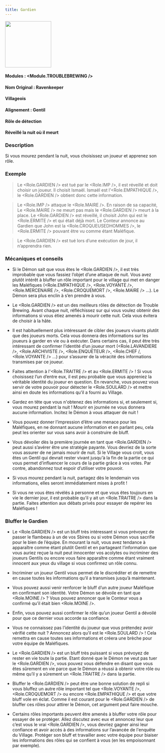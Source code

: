 ```yaml
---
title: Gardien
---
```



<img src='/img/blood-on-the-clocktower/roles/gardien.png' height='150' />

#### Modules : <Module.TROUBLEBREWING />
#### Nom Original : Ravenkeeper
#### Villageois
#### Alignement : Gentil
#### Rôle de détection
#### Réveillé la nuit où il meurt

### Description

Si vous mourez pendant la nuit, vous choisissez un joueur et apprenez son rôle.

### Exemple
> Le <Role.GARDIEN /> est tué par le <Role.IMP />, il est réveillé et doit choisir un joueur. Il choisit Ismaël. Ismaël est l’<Role.EMPATHIQUE />, le <Role.GARDIEN /> obtient donc cette information.

> Le <Role.IMP /> attaque le <Role.MAIRE />. En raison de sa capacité, Le <Role.MAIRE /> ne meurt pas mais le <Role.GARDIEN /> meurt à la place. Le <Role.GARDIEN /> est réveillé, il choisit John qui est le <Role.ERMITE /> et qui était déjà mort. Le Conteur annonce au Gardien que John est la <Role.CROQUEUSEDHOMMES />, le <Role.ERMITE /> pouvant être vu comme étant Maléfique.

> Le <Role.GARDIEN /> est tué lors d’une exécution de jour, il n’apprendra rien.


### Mécaniques et conseils
- Si le Démon sait que vous êtes le <Role.GARDIEN />, il est très improbable que vous fassiez l’objet d’une attaque de nuit. Vous avez plutôt intérêt à bluffer un rôle important pour le village qui met en danger les Maléfiques (<Role.EMPATHIQUE />, <Role.VOYANTE />, <Role.MERCENAIRE />, <Role.CROQUEMORT />, <Role.MAIRE /> …). Le Démon sera plus enclin à s’en prendre à vous. 

- Le <Role.GARDIEN /> est un des meilleurs rôles de détection de Trouble Brewing. Avant chaque nuit, réfléchissez sur qui vous voulez obtenir des informations si vous étiez amenés à mourir cette nuit. Cela vous évitera de choisir à la hâte.

- Il est habituellement plus intéressant de cibler des joueurs vivants plutôt que des joueurs morts. Cela vous donnera des informations sur les joueurs à garder en vie ou à exécuter. Dans certains cas, il peut être très intéressant de confirmer l’identité d’un joueur mort (<Role.LAVANDIERE />, <Role.ARCHIVISTE />, <Role.ENQUETEUR />, <Role.CHEF /, <Role.VOYANTE /> …) pour s’assurer de la véracité des informations transmises par ce joueur.

- Faites attention à l'<Role.TRAITRE /> et au <Role.ERMITE /> ! Si vous choisissez l’un d’entre eux, il est peu probable que vous appreniez la véritable identité du joueur en question. En revanche, vous pouvez vous servir de votre pouvoir pour détecter le <Role.SOULARD /> et mettre ainsi en doute les informations qu’il a fourni au Village.

- Gardez en tête que vous n'obtenez des informations si, et seulement si, vous mourez pendant la nuit ! Mourir en journée ne vous donnera aucune information. Incitez le Démon à vous attaquer de nuit !

- Vous pouvez donner l’impression d’être une menace pour les Maléfiques, en ne donnant aucune information et en parlant peu, cela peut les orienter sur vous sans avoir à construire de bluff.

- Vous dévoiler dès la première journée en tant que <Role.GARDIEN /> peut aussi s’avérer être une stratégie payante. Vous devriez de la sorte vous assurer de ne jamais mourir de nuit. Si le Village vous croit, vous êtes un Gentil qui devrait rester vivant jusqu'à la fin de la partie ce qui vous permet d’influencer le cours de la partie grâce à vos votes. Par contre, abandonnez tout espoir d’utiliser votre pouvoir.

- Si vous mourez pendant la nuit, partagez dès le lendemain vos informations, elles seront immédiatement mises à profit !

- Si vous ne vous êtes révélés à personne et que vous êtes toujours en vie le dernier jour, il est probable qu’il y ait un <Role.TRAITRE /> dans la partie. Faites attention aux débats privés pour essayer de repérer les Maléfiques !


### Bluffer le Gardien
- Le <Role.GARDIEN /> est un bluff très intéressant si vous prévoyez de passer le flambeau à un de vos Sbires ou si votre Démon vous sacrifie pour le bien de l’équipe. En mourant la nuit, vous avez tendance à apparaître comme étant plutôt Gentil et en partageant l’information que vous auriez reçue la nuit peut innocenter vos acolytes ou incriminer des joueurs Gentils ou encore vous faire apparaître comme étant vraiment innocent aux yeux du village si vous confirmez un rôle connu.

- Incriminer un joueur Gentil vous permet de le discréditer et de remettre en cause toutes les informations qu’il a transmises jusqu’à maintenant.

- Vous pouvez aussi venir renforcer le bluff d’un autre joueur Maléfique en confirmant son identité. Votre Démon se dévoile en tant que <Role.MOINE /> ? Vous pouvez annoncer que le Conteur vous a confirmé qu’il était bien <Role.MOINE />.

- Enfin, vous pouvez aussi confirmer le rôle qu’un joueur Gentil a dévoilé pour que ce dernier vous accorde sa confiance.

- Vous ne connaissez pas l’identité du joueur que vous prétendez avoir vérifié cette nuit ? Annoncez alors qu’il est le <Role.SOULARD /> ! Cela remettra en cause toutes ses informations et créera une brèche pour votre équipe de Maléfiques.

- Le <Role.GARDIEN /> est un bluff très puissant si vous prévoyez de rester en vie toute la partie. Etant donné que le Démon ne veut pas tuer le <Role.GARDIEN />, vous pouvez vous défendre en disant que vous êtes sûrement en vie parce que le Démon a réussi à obtenir votre rôle ou même qu’il y a sûrement un <Role.TRAITRE /> dans la partie.

- Bluffer le <Role.GARDIEN /> peut être une bonne solution de repli si vous bluffez un autre rôle important tel que <Role.VOYANTE />, <Role.CROQUEMORT /> ou encore <Role.EMPATHIQUE /> et que votre bluff vole en éclat. Comme il est courant pour le <Role.GARDIEN /> de bluffer ces rôles pour attirer le Démon, cet argument peut faire mouche. 

- Certains rôles importants peuvent être amenés à bluffer votre rôle pour essayer de se protéger. Allez discutez avec eux et annoncez leur que c’est vous le vrai <Role.GARDIEN />, vous devriez gagner ainsi leur confiance et avoir accès à des informations sur l’avancée de l'enquête du Village. Protéger son bluff et travailler avec votre équipe pour biaiser les informations des rôles qui se confient à vous (en les empoisonnant par exemple).
